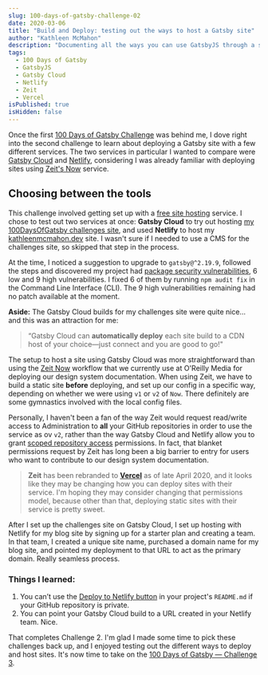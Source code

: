 ```yaml
---
slug: 100-days-of-gatsby-challenge-02
date: 2020-03-06
title: "Build and Deploy: testing out the ways to host a Gatsby site"
author: "Kathleen McMahon"
description: "Documenting all the ways you can use GatsbyJS through a set of challenges."
tags:
  - 100 Days of Gatsby
  - GatsbyJS
  - Gatsby Cloud
  - Netlify
  - Zeit
  - Vercel
isPublished: true
isHidden: false
---
```


Once the first [100 Days of Gatsby Challenge](https://twitter.com/gatsbyjs/status/1208068118335119364) was behind me, I dove right into the second challenge to learn about deploying a Gatsby site with a few different services. The two services in particular I wanted to compare were [Gatsby Cloud](https://www.gatsbyjs.com/) and [Netlify](https://www.netlify.com/), considering I was already familiar with deploying sites using [Zeit's Now](https://zeit.co) service.

## Choosing between the tools

This challenge involved getting set up with a [free site hosting](https://www.gatsbyjs.org/blog/100days/free-hosting) service. I chose to test out two services at once: **Gatsby Cloud** to try out hosting [my 100DaysOfGatsby challenges site](https://kathleenmcmahon.netlify.app/), and used **Netlify** to host my [kathleenmcmahon.dev](https://kathleenmcmahon.dev) site. I wasn't sure if I needed to use a CMS for the challenges site, so skipped that step in the process.

At the time, I noticed a suggestion to upgrade to `gatsby@^2.19.9`, followed the steps and discovered my project had [package security vulnerabilities](https://docs.npmjs.com/auditing-package-dependencies-for-security-vulnerabilities), 6 low and 9 high vulnerabilities. I fixed 6 of them by running `npm audit fix` in the Command Line Interface (CLI). The 9 high vulnerabilities remaining had no patch available at the moment.

**Aside:** The Gatsby Cloud builds for my challenges site were quite nice… and this was an attraction for me:

> “Gatsby Cloud can **automatically deploy** each site build to a CDN host of your choice—just connect and you are good to go!"

The setup to host a site using Gatsby Cloud was more straightforward than using the [Zeit Now](https://zeit.co) workflow that we currently use at O'Reilly Media for deploying our design system documentation. When using Zeit, we have to build a static site **before** deploying, and set up our config in a specific way, depending on whether we were using `v1` or `v2` of `Now`. There definitely are some gymnastics involved with the local config files.

Personally, I haven't been a fan of the way Zeit would request read/write access to Administration to **all** your GitHub repositories in order to use the service as ov `v2`, rather than the way Gatsby Cloud and Netlify allow you to grant [scoped repository access](https://docs.netlify.com/configure-builds/repo-permissions-linking/#authentication-with-the-netlify-github-app) permissions. In fact, that blanket permissions request by Zeit has long been a big barrier to entry for users who want to contribute to our design system documentation.

> **Zeit** has been rebranded to **[Vercel](https://vercel.com/)** as of late April 2020, and it looks like they may be changing how you can deploy sites with their service. I'm hoping they may consider changing that permissions model, because other than that, deploying static sites with their service is pretty sweet.

After I set up the challenges site on Gatsby Cloud, I set up hosting with Netlify for my blog site by signing up for a starter plan and creating a team. In that team, I created a unique site name, purchased a domain name for my blog site, and pointed my deployment to that URL to act as the primary domain. Really seamless process.

### Things I learned:

1. You can’t use the [Deploy to Netlify button](https://www.netlify.com/blog/2016/11/29/introducing-the-deploy-to-netlify-button/) in your project's `README.md` if your GitHub repository is private.
1. You can point your Gatsby Cloud build to a URL created in your Netlify team. Nice.

That completes Challenge 2. I'm glad I made some time to pick these challenges back up, and I enjoyed testing out the different ways to deploy and host sites. It's now time to take on the [100 Days of Gatsby — Challenge 3](/write/100-days-of-gatsby-challenge-03/).
